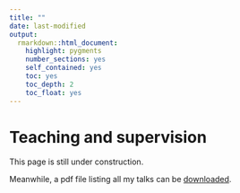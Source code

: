 ```yaml
---
title: ""
date: last-modified
output: 
  rmarkdown::html_document:
    highlight: pygments
    number_sections: yes
    self_contained: yes
    toc: yes
    toc_depth: 2
    toc_float: yes
---
```


# Teaching and supervision

This page is still under construction.

Meanwhile, a pdf file listing all my talks can be [downloaded](files/04_Kaspar_Rufibach_teaching.pdf).

